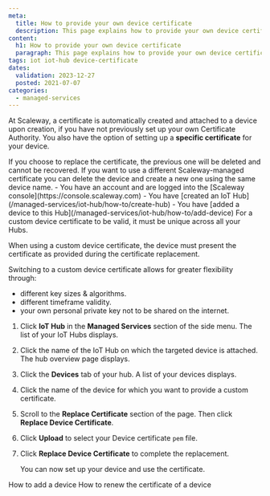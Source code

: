```yaml
---
meta:
  title: How to provide your own device certificate
  description: This page explains how to provide your own device certificate
content:
  h1: How to provide your own device certificate
  paragraph: This page explains how to provide your own device certificate
tags: iot iot-hub device-certificate
dates:
  validation: 2023-12-27
  posted: 2021-07-07
categories:
  - managed-services
---
```


At Scaleway, a certificate is automatically created and attached to a device upon creation, if you have not previously set up your own Certificate Authority. You also have the option of setting up a **specific certificate** for your device.

<Macro id="iam-requirements" />

<Message type="important">
  If you choose to replace the certificate, the previous one will be deleted and cannot be recovered.
  If you want to use a different Scaleway-managed certificate you can delete the device and create a new one using the same device name.
</Message>

<Message type="requirement">
  - You have an account and are logged into the [Scaleway console](https://console.scaleway.com)
  - You have [created an IoT Hub](/managed-services/iot-hub/how-to/create-hub)
  - You have [added a device to this Hub](/managed-services/iot-hub/how-to/add-device)
</Message>

<Message type="important">
  For a custom device certificate to be valid, it must be unique across all your Hubs.
</Message>

When using a custom device certificate, the device must present the certificate as provided during the certificate replacement.

Switching to a custom device certificate allows for greater flexibility through:

- different key sizes & algorithms.
- different timeframe validity.
- your own personal private key not to be shared on the internet.

1. Click **IoT Hub** in the **Managed Services** section of the side menu. The list of your IoT Hubs displays.
2. Click the name of the IoT Hub on which the targeted device is attached. The hub overview page displays.
3. Click the **Devices** tab of your hub. A list of your devices displays.
4. Click the name of the device for which you want to provide a custom certificate.
5. Scroll to the **Replace Certificate** section of the page. Then click **Replace Device Certificate**.
6. Click **Upload** to select your Device certificate `pem` file.
7. Click **Replace Device Certificate** to complete the replacement.

    You can now set up your device and use the certificate.


<Navigation title="See also">
  <PreviousButton to="/managed-services/iot-hub/how-to/add-device">How to add a device</PreviousButton>
  <NextButton to="/managed-services/iot-hub/how-to/renew-device-certificate">How to renew the certificate of a device</NextButton>
</Navigation>


